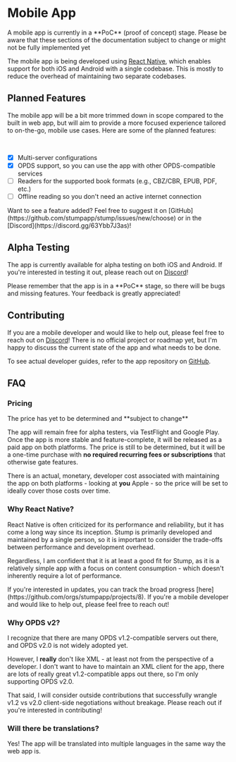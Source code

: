 
# Mobile App

<Callout emoji="🚧">
	A mobile app is currently in a **PoC** (proof of concept) stage. Please be aware that these
	sections of the documentation subject to change or might not be fully implemented yet
</Callout>

The mobile app is being developed using [React Native](https://reactnative.dev/), which enables support for both iOS and Android with a single codebase. This is mostly to reduce the overhead of maintaining two separate codebases.

## Planned Features

The mobile app will be a bit more trimmed down in scope compared to the built in web app, but will aim to provide a more focused experience tailored to on-the-go, mobile use cases. Here are some of the planned features:

<br />

- [x] Multi-server configurations
- [x] OPDS support, so you can use the app with other OPDS-compatible services
- [ ] Readers for the supported book formats (e.g., CBZ/CBR, EPUB, PDF, etc.)
- [ ] Offline reading so you don't need an active internet connection

<Callout emoji="🚀">
	Want to see a feature added? Feel free to suggest it on
	[GitHub](https://github.com/stumpapp/stump/issues/new/choose) or in the
	[Discord](https://discord.gg/63Ybb7J3as)!
</Callout>

## Alpha Testing

The app is currently available for alpha testing on both iOS and Android. If you're interested in testing it out, please reach out on [Discord](https://discord.gg/63Ybb7J3as)!

<Callout emoji="ℹ️" type="info">
	Please remember that the app is in a **PoC** stage, so there will be bugs and missing features.
	Your feedback is greatly appreciated!
</Callout>

## Contributing

If you are a mobile developer and would like to help out, please feel free to reach out on [Discord](https://discord.gg/63Ybb7J3as)! There is no official project or roadmap yet, but I'm happy to discuss the current state of the app and what needs to be done.

To see actual developer guides, refer to the app repository on [GitHub](https://github.com/stumpapp/stump/blob/experimental/apps/expo/README.md).

## FAQ

### Pricing

<Callout emoji="⚠️" type="warning">
	The price has yet to be determined and **subject to change**
</Callout>

The app will remain free for alpha testers, via TestFlight and Google Play. Once the app is more stable and feature-complete, it will be released as a paid app on both platforms. The price is still to be determined, but it will be a one-time purchase with **no required recurring fees or subscriptions** that otherwise gate features.

There is an actual, monetary, developer cost associated with maintaining the app on both platforms - looking at **you** Apple - so the price will be set to ideally cover those costs over time.

### Why React Native?

React Native is often criticized for its performance and reliability, but it has come a long way since its inception. Stump is primarily developed and maintained by a single person, so it is important to consider the trade-offs between performance and development overhead.

Regardless, I am confident that it is at least a good fit for Stump, as it is a relatively simple app with a focus on content consumption - which doesn't inherently require a lot of performance.

<Callout emoji="🚀">
	If you're interested in updates, you can track the broad progress
	[here](https://github.com/orgs/stumpapp/projects/8). If you're a mobile developer and would like
	to help out, please feel free to reach out!
</Callout>

### Why OPDS v2?

I recognize that there are many OPDS v1.2-compatible servers out there, and OPDS v2.0 is not widely adopted yet.

However, I **really** don't like XML - at least not from the perspective of a developer. I don't want to have to maintain an XML client for the app, there are lots of really great v1.2-compatible apps out there, so I'm only supporting OPDS v2.0.

That said, I will consider outside contributions that successfully wrangle v1.2 vs v2.0 client-side negotiations without breakage. Please reach out if you're interested in contributing!

### Will there be translations?

Yes! The app will be translated into multiple languages in the same way the web app is.
